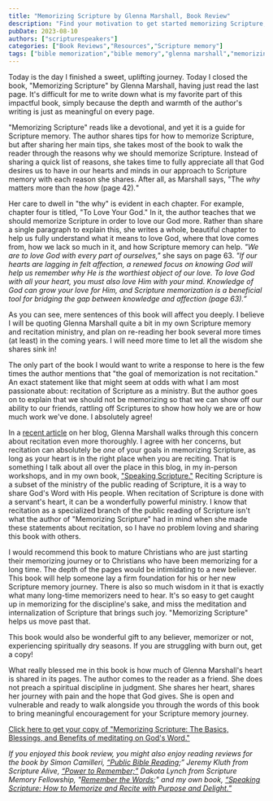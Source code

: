 ```yaml
---
title: "Memorizing Scripture by Glenna Marshall, Book Review"
description: "Find your motivation to get started memorizing Scripture, or rediscover your motivation, by walking through the beautiful book \"Memorizing Scripture.\""
pubDate: 2023-08-10
authors: ["scripturespeakers"]
categories: ["Book Reviews","Resources","Scripture memory"]
tags: ["bible memorization","bible memory","glenna marshall","memorizing scripture","recitation","scripture memorization"]
---
```


Today is the day I finished a sweet, uplifting journey. Today I closed the book, "Memorizing Scripture" by Glenna Marshall, having just read the last page. It's difficult for me to write down what is my favorite part of this impactful book, simply because the depth and warmth of the author's writing is just as meaningful on every page.

"Memorizing Scripture" reads like a devotional, and yet it is a guide for Scripture memory. The author shares tips for how to memorize Scripture, but after sharing her main tips, she takes most of the book to walk the reader through the reasons why we should memorize Scripture. Instead of sharing a quick list of reasons, she takes time to fully appreciate all that God desires us to have in our hearts and minds in our approach to Scripture memory with each reason she shares. After all, as Marshall says, "The _why_ matters more than the _how_ (page 42)_._"

Her care to dwell in "the why" is evident in each chapter. For example, chapter four is titled, "To Love Your God." In it, the author teaches that we should memorize Scripture in order to love our God more. Rather than share a single paragraph to explain this, she writes a whole, beautiful chapter to help us fully understand what it means to love God, where that love comes from, how we lack so much in it, and how Scripture memory can help. _"We are to love God with every part of ourselves,"_ she says on page 63. _"If our hearts are lagging in felt affection, a renewed focus on knowing God will help us remember why He is the worthiest object of our love. To love God with all your heart, you must also love Him with your mind. Knowledge of God can grow your love for Him, and Scripture memorization is a beneficial tool for bridging the gap between knowledge and affection (page 63).”_

As you can see, mere sentences of this book will affect you deeply. I believe I will be quoting Glenna Marshall quite a bit in my own Scripture memory and recitation ministry, and plan on re-reading her book several more times (at least) in the coming years. I will need more time to let all the wisdom she shares sink in!

The only part of the book I would want to write a response to here is the few times the author mentions that "the goal of memorization is not recitation." An exact statement like that might seem at odds with what I am most passionate about: recitation of Scripture as a ministry. But the author goes on to explain that we should not be memorizing so that we can show off our ability to our friends, rattling off Scriptures to show how holy we are or how much work we've done. I absolutely agree!

In a [recent article](https://www.glennamarshall.com/2023/07/17/the-goal-of-scripture-memorization-is-not-recitation/) on her blog, Glenna Marshall walks through this concern about recitation even more thoroughly. I agree with her concerns, but recitation can absolutely be _one_ of your goals in memorizing Scripture, as long as your heart is in the right place when you are reciting. That is something I talk about all over the place in this blog, in my in-person workshops, and in my own book, ["Speaking Scripture."](https://a.co/d/0mjrUfY) Reciting Scripture is a subset of the ministry of the public reading of Scripture, it is a way to share God's Word with His people. When recitation of Scripture is done with a servant's heart, it can be a wonderfully powerful ministry. I know that recitation as a specialized branch of the public reading of Scripture isn't what the author of "Memorizing Scripture" had in mind when she made these statements about recitation, so I have no problem loving and sharing this book with others.

I would recommend this book to mature Christians who are just starting their memorizing journey or to Christians who have been memorizing for a long time. The depth of the pages would be intimidating to a new believer. This book will help someone lay a firm foundation for his or her new Scripture memory journey. There is also so much wisdom in it that is exactly what many long-time memorizers need to hear. It's so easy to get caught up in memorizing for the discipline's sake, and miss the meditation and internalization of Scripture that brings such joy. "Memorizing Scripture" helps us move past that.

This book would also be wonderful gift to any believer, memorizer or not, experiencing spiritually dry seasons. If you are struggling with burn out, get a copy!

What really blessed me in this book is how much of Glenna Marshall's heart is shared in its pages. The author comes to the reader as a friend. She does not preach a spiritual discipline in judgment. She shares her heart, shares her journey with pain and the hope that God gives. She is open and vulnerable and ready to walk alongside you through the words of this book to bring meaningful encouragement for your Scripture memory journey.

[Click here to get your copy of "Memorizing Scripture: The Basics, Blessings, and Benefits of meditating on God's Word."](https://a.co/d/iYxmQU2)

_If you enjoyed this book review, you might also enjoy reading reviews for the book by Simon Camilleri, [“Public Bible Reading](https://scripturespeakers.wordpress.com/2023/08/28/public-bible-reading-with-simon-camilleri/);” Jeremy Kluth from Scripture Alive, [“Power to Remember;”](https://scripturespeakers.wordpress.com/2023/05/10/power-to-remember-book-review/) Dakota Lynch from Scripture Memory Fellowship, "[Remember the Words](https://scripturespeakers.wordpress.com/2023/10/06/remember-the-words-by-dakota-lynch-a-book-review/);" and my own book, [“Speaking Scripture: How to Memorize and Recite with Purpose and Delight.”](https://scripturespeakers.wordpress.com/book-speaking-scripture/)_